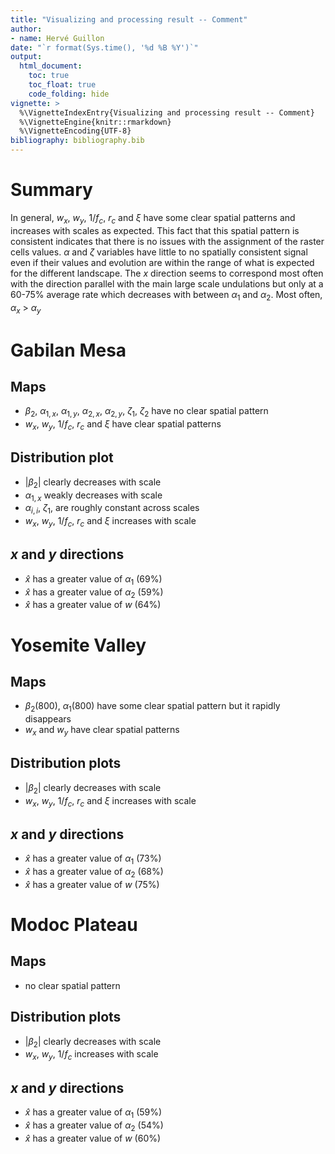 ```yaml
---
title: "Visualizing and processing result -- Comment"
author:
- name: Hervé Guillon
date: "`r format(Sys.time(), '%d %B %Y')`"
output: 
  html_document:
    toc: true
    toc_float: true
    code_folding: hide
vignette: >
  %\VignetteIndexEntry{Visualizing and processing result -- Comment}
  %\VignetteEngine{knitr::rmarkdown}
  %\VignetteEncoding{UTF-8}
bibliography: bibliography.bib
---
```


# Summary

In general, $w_x$, $w_y$, $1/f_c$, $r_c$ and $\xi$ have some clear spatial patterns and increases with scales as expected.
This fact that this spatial pattern is consistent indicates that there is no issues with the assignment of the raster cells values.
$\alpha$ and $\zeta$ variables have little to no spatially consistent signal even if their values and evolution are within the range of what is expected for the different landscape.
The $x$ direction seems to correspond most often with the direction parallel with the main large scale undulations but only at a 60-75% average rate which decreases with between $\alpha_1$ and $\alpha_2$.
Most often, $\alpha_x$ > $\alpha_y$


# Gabilan Mesa

## Maps

- $\beta_2$, $\alpha_{1,x}$, $\alpha_{1,y}$, $\alpha_{2,x}$, $\alpha_{2,y}$, $\zeta_1$, $\zeta_2$ have no clear spatial pattern
- $w_x$, $w_y$, $1/f_c$, $r_c$ and $\xi$ have clear spatial patterns

## Distribution plot

- $\vert\beta_2\vert$ clearly decreases with scale
- $\alpha_{1,x}$ weakly decreases with scale
- $\alpha_{i,i}$, $\zeta_1$, are roughly constant across scales
- $w_x$, $w_y$, $1/f_c$, $r_c$ and $\xi$ increases with scale

## $x$ and $y$ directions

- $\hat{x}$ has a greater value of $\alpha_1$ (69%) 
- $\hat{x}$ has a greater value of $\alpha_2$ (59%) 
- $\hat{x}$ has a greater value of $w$ (64%)

# Yosemite Valley

## Maps

- $\beta_2(800)$, $\alpha_1(800)$ have some clear spatial pattern but it rapidly disappears
- $w_x$ and $w_y$ have clear spatial patterns

## Distribution plots

- $\vert\beta_2\vert$ clearly decreases with scale
- $w_x$, $w_y$, $1/f_c$, $r_c$ and $\xi$ increases with scale

## $x$ and $y$ directions

- $\hat{x}$ has a greater value of $\alpha_1$ (73%) 
- $\hat{x}$ has a greater value of $\alpha_2$ (68%) 
- $\hat{x}$ has a greater value of $w$ (75%)


# Modoc Plateau

## Maps

- no clear spatial pattern

## Distribution plots

- $\vert\beta_2\vert$ clearly decreases with scale
- $w_x$, $w_y$, $1/f_c$ increases with scale

## $x$ and $y$ directions

- $\hat{x}$ has a greater value of $\alpha_1$ (59%) 
- $\hat{x}$ has a greater value of $\alpha_2$ (54%) 
- $\hat{x}$ has a greater value of $w$ (60%)